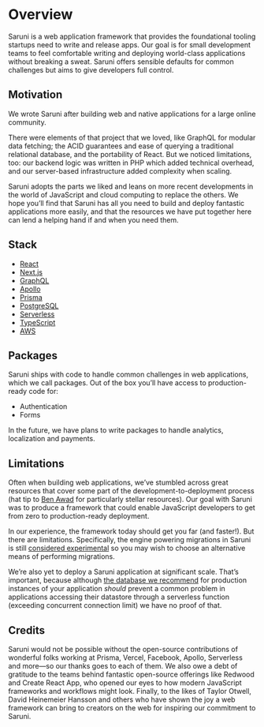 # Overview

Saruni is a web application framework that provides the foundational tooling startups need to write and release apps. Our goal is for small development teams to feel comfortable writing and deploying world-class applications without breaking a sweat. Saruni offers sensible defaults for common challenges but aims to give developers full control.

## Motivation

We wrote Saruni after building web and native applications for a large online community.

There were elements of that project that we loved, like GraphQL for modular data fetching; the ACID guarantees and ease of querying a traditional relational database, and the portability of React. But we noticed limitations, too: our backend logic was written in PHP which added technical overhead, and our server-based infrastructure added complexity when scaling.

Saruni adopts the parts we liked and leans on more recent developments in the world of JavaScript and cloud computing to replace the others. We hope you’ll find that Saruni has all you need to build and deploy fantastic applications more easily, and that the resources we have put together here can lend a helping hand if and when you need them.

## Stack

- [React](https://reactjs.org/)
- [Next.js](https://nextjs.org/)
- [GraphQL](https://graphql.org/)
- [Apollo](https://www.apollographql.com/)
- [Prisma](https://www.prisma.io/)
- [PostgreSQL](https://www.postgresql.org/)
- [Serverless](https://www.serverless.com/)
- [TypeScript](https://www.typescriptlang.org/)
- [AWS](https://aws.amazon.com/)

## Packages

Saruni ships with code to handle common challenges in web applications, which we call packages. Out of the box you’ll have access to production-ready code for:

- Authentication
- Forms

In the future, we have plans to write packages to handle analytics, localization and payments.

## Limitations

Often when building web applications, we’ve stumbled across great resources that cover some part of the development-to-deployment process (hat tip to [Ben Awad](https://www.youtube.com/channel/UC-8QAzbLcRglXeN_MY9blyw) for particularly stellar resources). Our goal with Saruni was to produce a framework that could enable JavaScript developers to get from zero to production-ready deployment.

In our experience, the framework today should get you far (and faster!). But there are limitations. Specifically, the engine powering migrations in Saruni is still [considered experimental](https://www.prisma.io/docs/reference/tools-and-interfaces/prisma-cli/command-reference#migrations-experimental) so you may wish to choose an alternative means of performing migrations.

We’re also yet to deploy a Saruni application at significant scale. That’s important, because although [the database we recommend](https://aws.amazon.com/rds/aurora/) for production instances of your application _should_ prevent a common problem in applications accessing their datastore through a serverless function (exceeding concurrent connection limit) we have no proof of that.

## Credits

Saruni would not be possible without the open-source contributions of wonderful folks working at Prisma, Vercel, Facebook, Apollo, Serverless and more—so our thanks goes to each of them. We also owe a debt of gratitude to the teams behind fantastic open-source offerings like Redwood and Create React App, who opened our eyes to how modern JavaScript frameworks and workflows might look. Finally, to the likes of Taylor Otwell, David Heinemeier Hansson and others who have shown the joy a web framework can bring to creators on the web for inspiring our commitment to Saruni.

